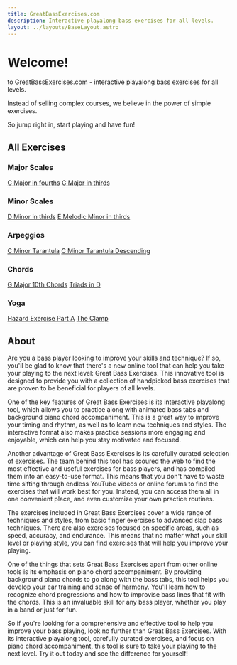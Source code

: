 ```yaml
---
title: GreatBassExercises.com
description: Interactive playalong bass exercises for all levels.
layout: ../layouts/BaseLayout.astro
---
```


# Welcome!

to GreatBassExercises.com - interactive playalong bass exercises for all levels.

Instead of selling complex courses, we believe in the power of simple exercises.

So jump right in, start playing and have fun!

## All Exercises

### Major Scales

<a href="/scales/c-major-fourths/" className="btn btn-outline-dark btn-sm">C Major in fourths</a>
<a href="/scales/c-major-thirds/" className="btn btn-outline-dark btn-sm">C Major in thirds</a>

### Minor Scales

<a href="/scales/d-minor-thirds/" className="btn btn-outline-dark btn-sm">D Minor in thirds</a>
<a href="/scales/e-melodic-minor-thirds/" className="btn btn-outline-dark btn-sm">E Melodic Minor in thirds</a>

### Arpeggios

<a href="/arpeggio/tarantula/" className="btn btn-outline-dark btn-sm">C Minor Tarantula</a>
<a href="/arpeggio/tarantula-desc/" className="btn btn-outline-dark btn-sm">C Minor Tarantula Descending</a>

### Chords

<a href="/chords/g-major-10ths/" className="btn btn-outline-dark btn-sm">G Major 10th Chords</a>
<a href="/chords/d-triads/" className="btn btn-outline-dark btn-sm">Triads in D</a>

### Yoga

<a href="/yoga/hazard-part-a/" className="btn btn-outline-dark btn-sm">Hazard Exercise Part A</a>
<a href="/yoga/the-clamp/" className="btn btn-outline-dark btn-sm">The Clamp</a>

## About

Are you a bass player looking to improve your skills and technique? If so, you'll be glad to know that there's a new online tool that can help you take your playing to the next level: Great Bass Exercises. This innovative tool is designed to provide you with a collection of handpicked bass exercises that are proven to be beneficial for players of all levels.

One of the key features of Great Bass Exercises is its interactive playalong tool, which allows you to practice along with animated bass tabs and background piano chord accompaniment. This is a great way to improve your timing and rhythm, as well as to learn new techniques and styles. The interactive format also makes practice sessions more engaging and enjoyable, which can help you stay motivated and focused.

Another advantage of Great Bass Exercises is its carefully curated selection of exercises. The team behind this tool has scoured the web to find the most effective and useful exercises for bass players, and has compiled them into an easy-to-use format. This means that you don't have to waste time sifting through endless YouTube videos or online forums to find the exercises that will work best for you. Instead, you can access them all in one convenient place, and even customize your own practice routines.

The exercises included in Great Bass Exercises cover a wide range of techniques and styles, from basic finger exercises to advanced slap bass techniques. There are also exercises focused on specific areas, such as speed, accuracy, and endurance. This means that no matter what your skill level or playing style, you can find exercises that will help you improve your playing.

One of the things that sets Great Bass Exercises apart from other online tools is its emphasis on piano chord accompaniment. By providing background piano chords to go along with the bass tabs, this tool helps you develop your ear training and sense of harmony. You'll learn how to recognize chord progressions and how to improvise bass lines that fit with the chords. This is an invaluable skill for any bass player, whether you play in a band or just for fun.

So if you're looking for a comprehensive and effective tool to help you improve your bass playing, look no further than Great Bass Exercises. With its interactive playalong tool, carefully curated exercises, and focus on piano chord accompaniment, this tool is sure to take your playing to the next level. Try it out today and see the difference for yourself!
